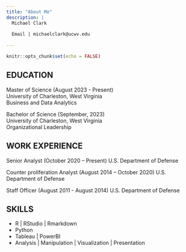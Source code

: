 ```yaml
---
title: "About Me"
description: |
  Michael Clark 
  
  Email | michaelclark@ucwv.edu
  
---
```


```r
knitr::opts_chunk$set(echo = FALSE)
```

## EDUCATION 

Master of Science (August 2023 - Present) <br />
University of Charleston, West Virginia <br />
Business and Data Analytics

Bachelor of Science (September, 2023) <br />
University of Charleston, West Virginia <br />
Organizational Leadership 


## WORK EXPERIENCE

Senior Analyst (October 2020 – Present)
U.S. Department of Defense

Counter proliferation Analyst (August 2014 – October 2020)
U.S. Department of Defense

Staff Officer (August 2011 - August 2014)
U.S. Department of Defense						           


## SKILLS

- R | RStudio | Rmarkdown
- Python
- Tableau | PowerBI
- Analysis | Manipulation | Visualization | Presentation 
